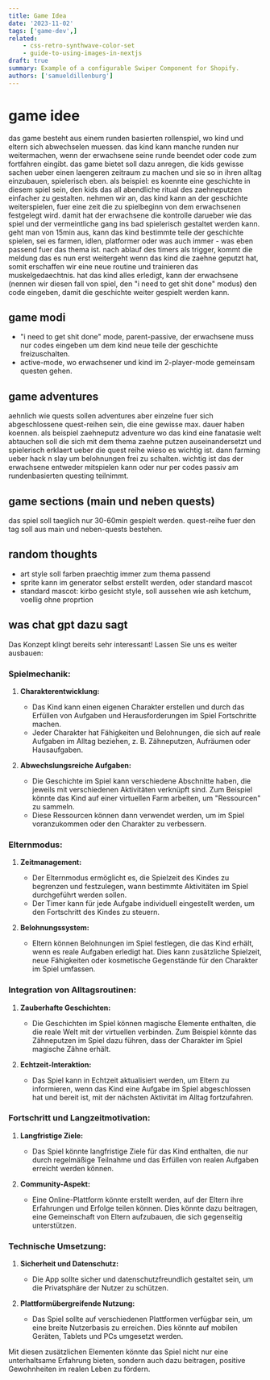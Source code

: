 ```yaml
---
title: Game Idea
date: '2023-11-02'
tags: ['game-dev',]
related:
    - css-retro-synthwave-color-set
    - guide-to-using-images-in-nextjs
draft: true
summary: Example of a configurable Swiper Component for Shopify.
authors: ['samueldillenburg']
---
```


# game idee

das game besteht aus einem runden basierten rollenspiel, wo kind und eltern sich abwechselen muessen. das kind kann manche runden nur weitermachen, wenn der erwachsene seine runde beendet oder code zum fortfahren eingibt. das game bietet soll dazu anregen, die kids gewisse sachen ueber einen laengeren zeitraum zu machen und sie so in ihren alltag einzubauen, spielerisch eben. als beispiel: es koennte eine geschichte in diesem spiel sein, den kids das all abendliche ritual des zaehneputzen einfacher zu gestalten. nehmen wir an, das kind kann an der geschichte weiterspielen, fuer eine zeit die zu spielbeginn von dem erwachsenen festgelegt wird. damit hat der erwachsene die kontrolle darueber wie das spiel und der vermeintliche gang ins bad spielerisch gestaltet werden kann. geht man von 15min aus, kann das kind bestimmte teile der geschichte spielen, sei es farmen, idlen, platformer oder was auch immer - was eben passend fuer das thema ist. nach ablauf des timers als trigger, kommt die meldung das es nun erst weitergeht wenn das kind die zaehne geputzt hat, somit erschaffen wir eine neue routine und trainieren das muskelgedaechtnis. hat das kind alles erledigt, kann der erwachsene (nennen wir diesen fall von spiel, den "i need to get shit done" modus) den code eingeben, damit die geschichte weiter gespielt werden kann. 

## game modi

- "i need to get shit done" mode, parent-passive, der erwachsene muss nur codes eingeben um dem kind neue teile der geschichte freizuschalten.
- active-mode, wo erwachsener und kind im 2-player-mode gemeinsam questen gehen.

## game adventures

aehnlich wie quests sollen adventures aber einzelne fuer sich abgeschlossene quest-reihen sein, die eine gewisse max. dauer haben koennen. als beispiel zaehneputz adventure wo das kind eine fanatasie welt abtauchen soll die sich mit dem thema zaehne putzen auseinandersetzt und spielerisch erklaert ueber die quest reihe wieso es wichtig ist. dann farming ueber hack n slay um belohnungen frei zu schalten. wichtig ist das der erwachsene entweder mitspielen kann oder nur per codes passiv am rundenbasierten questing teilnimmt. 

## game sections (main und neben quests)

das spiel soll taeglich nur 30-60min gespielt werden. quest-reihe fuer den tag soll aus main und neben-quests bestehen.  

## random thoughts


- art style soll farben praechtig immer zum thema passend
- sprite kann im generator selbst erstellt werden, oder standard mascot
- standard mascot: kirbo gesicht style, soll aussehen wie ash ketchum, voellig ohne proprtion

## was chat gpt dazu sagt

Das Konzept klingt bereits sehr interessant! Lassen Sie uns es weiter ausbauen:

### Spielmechanik:

1. **Charakterentwicklung:**
   - Das Kind kann einen eigenen Charakter erstellen und durch das Erfüllen von Aufgaben und Herausforderungen im Spiel Fortschritte machen.
   - Jeder Charakter hat Fähigkeiten und Belohnungen, die sich auf reale Aufgaben im Alltag beziehen, z. B. Zähneputzen, Aufräumen oder Hausaufgaben.

2. **Abwechslungsreiche Aufgaben:**
   - Die Geschichte im Spiel kann verschiedene Abschnitte haben, die jeweils mit verschiedenen Aktivitäten verknüpft sind. Zum Beispiel könnte das Kind auf einer virtuellen Farm arbeiten, um "Ressourcen" zu sammeln.
   - Diese Ressourcen können dann verwendet werden, um im Spiel voranzukommen oder den Charakter zu verbessern.

### Elternmodus:

1. **Zeitmanagement:**
   - Der Elternmodus ermöglicht es, die Spielzeit des Kindes zu begrenzen und festzulegen, wann bestimmte Aktivitäten im Spiel durchgeführt werden sollen.
   - Der Timer kann für jede Aufgabe individuell eingestellt werden, um den Fortschritt des Kindes zu steuern.

2. **Belohnungssystem:**
   - Eltern können Belohnungen im Spiel festlegen, die das Kind erhält, wenn es reale Aufgaben erledigt hat. Dies kann zusätzliche Spielzeit, neue Fähigkeiten oder kosmetische Gegenstände für den Charakter im Spiel umfassen.

### Integration von Alltagsroutinen:

1. **Zauberhafte Geschichten:**
   - Die Geschichten im Spiel können magische Elemente enthalten, die die reale Welt mit der virtuellen verbinden. Zum Beispiel könnte das Zähneputzen im Spiel dazu führen, dass der Charakter im Spiel magische Zähne erhält.

2. **Echtzeit-Interaktion:**
   - Das Spiel kann in Echtzeit aktualisiert werden, um Eltern zu informieren, wenn das Kind eine Aufgabe im Spiel abgeschlossen hat und bereit ist, mit der nächsten Aktivität im Alltag fortzufahren.

### Fortschritt und Langzeitmotivation:

1. **Langfristige Ziele:**
   - Das Spiel könnte langfristige Ziele für das Kind enthalten, die nur durch regelmäßige Teilnahme und das Erfüllen von realen Aufgaben erreicht werden können.

2. **Community-Aspekt:**
   - Eine Online-Plattform könnte erstellt werden, auf der Eltern ihre Erfahrungen und Erfolge teilen können. Dies könnte dazu beitragen, eine Gemeinschaft von Eltern aufzubauen, die sich gegenseitig unterstützen.

### Technische Umsetzung:

1. **Sicherheit und Datenschutz:**
   - Die App sollte sicher und datenschutzfreundlich gestaltet sein, um die Privatsphäre der Nutzer zu schützen.

2. **Plattformübergreifende Nutzung:**
   - Das Spiel sollte auf verschiedenen Plattformen verfügbar sein, um eine breite Nutzerbasis zu erreichen. Dies könnte auf mobilen Geräten, Tablets und PCs umgesetzt werden.

Mit diesen zusätzlichen Elementen könnte das Spiel nicht nur eine unterhaltsame Erfahrung bieten, sondern auch dazu beitragen, positive Gewohnheiten im realen Leben zu fördern.